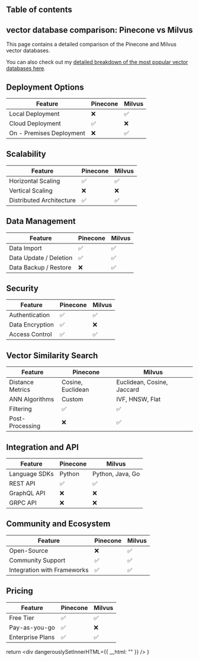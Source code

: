 

## Table of contents

## vector database comparison: Pinecone vs Milvus

This page contains a detailed comparison of the Pinecone and Milvus vector databases.

You can also check out my [detailed breakdown of the most popular vector databases here](/blog/vector-databases-compared). 

## Deployment Options
  | Feature | Pinecone | Milvus |
| ---------| -------------| -------------|
| Local Deployment | ❌ | ✅ |
| Cloud Deployment | ✅ | ❌ |
| On - Premises Deployment | ❌ | ✅ |

## Scalability
  | Feature | Pinecone | Milvus |
| ---------| -------------| -------------|
| Horizontal Scaling | ✅ | ✅ |
| Vertical Scaling | ❌ | ❌ |
| Distributed Architecture | ✅ | ✅ |

## Data Management
  | Feature | Pinecone | Milvus |
| ---------| -------------| -------------|
| Data Import | ✅ | ✅ |
| Data Update / Deletion | ✅ | ✅ |
| Data Backup / Restore | ❌ | ✅ |

## Security
  | Feature | Pinecone | Milvus |
| ---------| -------------| -------------|
| Authentication | ✅ | ✅ |
| Data Encryption | ✅ | ❌ |
| Access Control | ✅ | ✅ |

## Vector Similarity Search
| Feature | Pinecone | Milvus |
|---------|-------------|-------------|
| Distance Metrics | Cosine, Euclidean | Euclidean, Cosine, Jaccard |
| ANN Algorithms | Custom | IVF, HNSW, Flat |
| Filtering | ✅ | ✅ |
| Post-Processing | ❌ | ✅ |

## Integration and API
| Feature | Pinecone | Milvus |
|---------|-------------|-------------|
| Language SDKs | Python | Python, Java, Go |
| REST API | ✅ | ✅ |
| GraphQL API | ❌ | ❌ |
| GRPC API | ❌ | ❌ |

## Community and Ecosystem
| Feature | Pinecone | Milvus |
|---------|-------------|-------------|
| Open-Source | ❌ | ✅ |
| Community Support | ✅ | ✅ |
| Integration with Frameworks | ✅ | ✅ |

## Pricing
| Feature | Pinecone | Milvus |
|---------|-------------|-------------|
| Free Tier | ✅ | ✅ |
| Pay-as-you-go | ✅ | ❌ |
| Enterprise Plans | ✅ | ✅ |
  

  return <div dangerouslySetInnerHTML={{ __html: "" }} />
}
